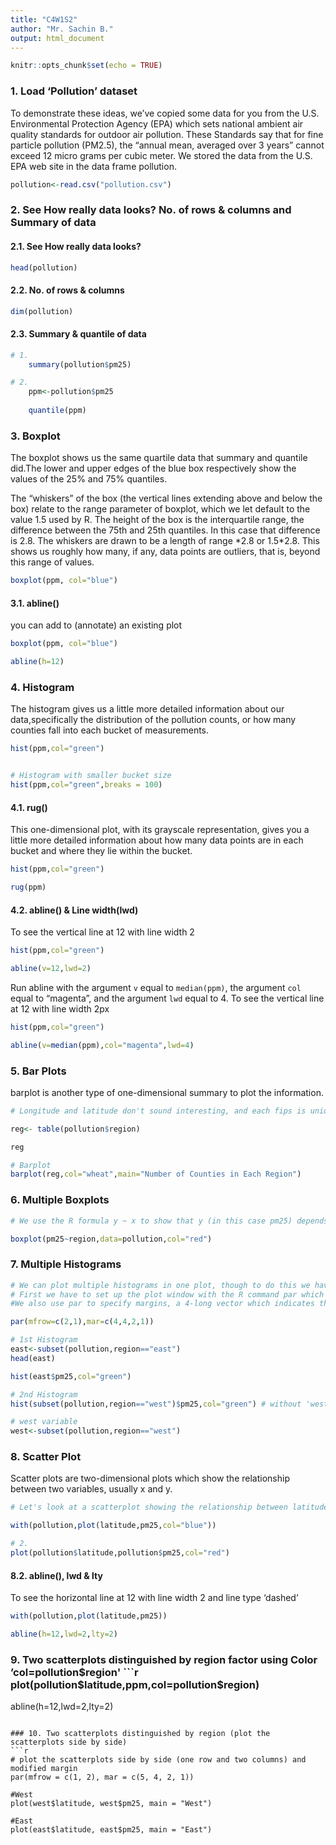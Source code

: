 ```yaml
---
title: "C4W1S2"
author: "Mr. Sachin B."
output: html_document
---
```


```r
knitr::opts_chunk$set(echo = TRUE)
```


### 1. Load 'Pollution' dataset
To demonstrate these ideas, we've copied some data for you from the U.S. Environmental Protection Agency (EPA) which sets national ambient air quality standards for outdoor air pollution. These Standards say that for fine particle pollution (PM2.5), the "annual mean, averaged over 3 years" cannot exceed 12 micro grams per cubic meter. We stored the data from the U.S. EPA web site in the data frame pollution.
```r
pollution<-read.csv("pollution.csv")
```

### 2. See How really data looks? No. of rows & columns and Summary of data

#### 2.1. See How really data looks?
```r
head(pollution) 
```

#### 2.2. No. of rows & columns
```r
dim(pollution) 
```

#### 2.3. Summary & quantile of data
```r
# 1.
    summary(pollution$pm25)

# 2.
    ppm<-pollution$pm25
    
    quantile(ppm)
```

### 3. Boxplot
The boxplot shows us the same quartile data that summary and quantile did.The lower and upper edges of the blue box respectively show the values of the 25% and 75% quantiles.<br>

The "whiskers" of the box (the vertical lines extending above and below the box) relate to the range parameter of boxplot, which we let default to the value 1.5 used by R. The height of the box is the interquartile range, the difference between the 75th and 25th quantiles. In this case that difference is 2.8. The whiskers are drawn to be a length of range \*2.8 or 1.5\*2.8. This shows us roughly how many, if any, data points are outliers, that is, beyond this range of values.

```r
boxplot(ppm, col="blue")
```

#### 3.1. abline()
you can add to (annotate) an existing plot
```r
boxplot(ppm, col="blue")

abline(h=12)
```

### 4. Histogram
The histogram gives us a little more detailed information about our data,specifically the distribution of the pollution counts, or how many counties fall into each bucket of measurements.

```r
hist(ppm,col="green")


# Histogram with smaller bucket size
hist(ppm,col="green",breaks = 100)
```

#### 4.1. rug()
This one-dimensional plot, with its grayscale representation, gives you a little more detailed information about how many data points are in each bucket and where they lie within the bucket.
```r
hist(ppm,col="green")

rug(ppm)
```

#### 4.2. abline() & Line width(lwd)
To see the vertical line at 12 with line width 2
```r
hist(ppm,col="green")

abline(v=12,lwd=2)

```

Run abline with the argument `v` equal to `median(ppm)`, the argument `col` equal to "magenta", and the argument `lwd` equal to 4.
To see the vertical line at 12 with line width 2px
```r
hist(ppm,col="green")

abline(v=median(ppm),col="magenta",lwd=4)

```

### 5. Bar Plots
barplot is another type of one-dimensional summary to plot the information.

```r
# Longitude and latitude don't sound interesting, and each fips is unique since it identifies states (first 2 digits) and counties (last 3 digits). Let's look at the region column to see what's there. Run the R command table on this column. Use the construct pollution$region. Store the result in the variable reg.

reg<- table(pollution$region)

reg

# Barplot
barplot(reg,col="wheat",main="Number of Counties in Each Region")
```

### 6. Multiple Boxplots
```r
# We use the R formula y ~ x to show that y (in this case pm25) depends on x (region). Since both come from the same data frame (pollution) we can specify a data argument set equal to pollution. By doing this, we don't have to type pollution$pm25 (or ppm) and pollution$region. We can just specify the formula pm25~region.

boxplot(pm25~region,data=pollution,col="red")
```

### 7. Multiple Histograms
```r
# We can plot multiple histograms in one plot, though to do this we have to use more than one R command. 
# First we have to set up the plot window with the R command par which specifies how we want to lay out the plots, say one above the other. 
#We also use par to specify margins, a 4-long vector which indicates the number of lines for the bottom, left, top and right.

par(mfrow=c(2,1),mar=c(4,4,2,1))

# 1st Histogram
east<-subset(pollution,region=="east")
head(east)

hist(east$pm25,col="green")

# 2nd Histogram
hist(subset(pollution,region=="west")$pm25,col="green") # without 'west' variable

# west variable
west<-subset(pollution,region=="west")

```

### 8. Scatter Plot
Scatter plots are two-dimensional plots which show the relationship between two variables, usually x and y.
```r
# Let's look at a scatterplot showing the relationship between latitude and the pm25 data.

with(pollution,plot(latitude,pm25,col="blue"))

# 2. 
plot(pollution$latitude,pollution$pm25,col="red")
```

#### 8.2. abline(), lwd & lty
To see the horizontal line at 12 with line width 2 and line type 'dashed'
```r
with(pollution,plot(latitude,pm25))

abline(h=12,lwd=2,lty=2)

```

### 9. Two scatterplots distinguished by region factor using Color 'col=pollution$region'
```r
plot(pollution$latitude,ppm,col=pollution$region)

abline(h=12,lwd=2,lty=2)
```

### 10. Two scatterplots distinguished by region (plot the scatterplots side by side)
```r
# plot the scatterplots side by side (one row and two columns) and modified margin
par(mfrow = c(1, 2), mar = c(5, 4, 2, 1))

#West
plot(west$latitude, west$pm25, main = "West")

#East
plot(east$latitude, east$pm25, main = "East")
```